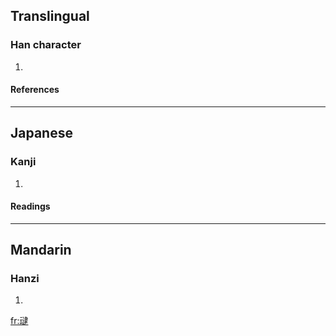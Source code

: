 {{see|靆}}

==Translingual==
===Han character===
{{Han char|rad=厶|as=13|sn=15|four=|canj=一戈卜中水 (MIYLE), X一戈卜中 (XMIYL)}}
# {{defn|Han}}
====References====
{{Han ref|kx=0088.011|hdz=10389.140|uh=53C7|ud=21447}}
----
==Japanese==
===Kanji===
{{ja-kanji|grade=|rs=厶13}}
# {{defn|Japanese}} 
====Readings====
{{ja-readings|on=[[たい]] (tai)|kun=}}
----
==Mandarin==
===Hanzi===
{{cmn-hanzi|pin=[[dài]] (dai4)|wg=tai<sup>4</sup>}}
# {{defn|Mandarin}}

[[fr:叇]]